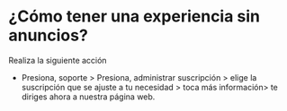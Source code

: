 # ¿Cómo  tener una  experiencia sin  anuncios?
Realiza la siguiente acción

* Presiona, soporte > Presiona,  administrar suscripción >  elige la suscripción que se ajuste a tu necesidad >  toca  más información>  te diriges ahora a nuestra página web.
